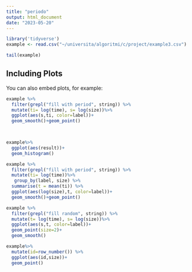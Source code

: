 ```yaml
---
title: "periodo"
output: html_document
date: "2023-05-20"
---
```


```r
library('tidyverse')
example <- read.csv("~/universita/algoritmi/c/project/example3.csv")
```


```r
tail(example)
```

## Including Plots

You can also embed plots, for example:

```r
example %>%
  filter(grepl("fill with period", string)) %>%
  mutate(ti= log(time), s= log(size))%>%
  ggplot(aes(s,ti, color=label))+ 
  geom_smooth()+geom_point()

  

```
```r
example%>%
  ggplot(aes(result))+
  geom_histogram()
```
```r
example %>%
  filter(grepl("fill with period", string)) %>%
  mutate(ti= log(time))%>%
   group_by(label, size) %>%
  summarise(t = mean(ti)) %>%
  ggplot(aes(log(size),t, color=label))+ 
  geom_smooth()+geom_point()
```

```r
example %>%
  filter(grepl("fill random", string)) %>%
  mutate(t= log(time), s= log(size))%>%
  ggplot(aes(s,t, color=label))+ 
  geom_point(size=2)+
  geom_smooth()
```


```r

example%>%
  mutate(id=row_number()) %>%
  ggplot(aes(id,size))+
  geom_point()
```

